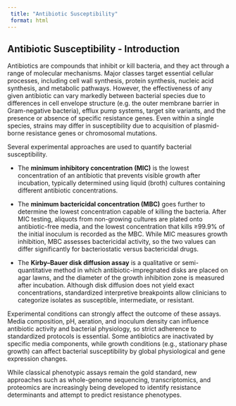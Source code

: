 ```yaml
---
 title: "Antibiotic Susceptibility"
 format: html
---
```


## Antibiotic Susceptibility - Introduction {#sec-intro4}

Antibiotics are compounds that inhibit or kill bacteria, and they act through a range of molecular mechanisms. Major classes target essential cellular processes, including cell wall synthesis, protein synthesis, nucleic acid synthesis, and metabolic pathways. However, the effectiveness of any given antibiotic can vary markedly between bacterial species due to differences in cell envelope structure (e.g. the outer membrane barrier in Gram-negative bacteria), efflux pump systems, target site variants, and the presence or absence of specific resistance genes. Even within a single species, strains may differ in susceptibility due to acquisition of plasmid-borne resistance genes or chromosomal mutations.

Several experimental approaches are used to quantify bacterial susceptibility. 

* The **minimum inhibitory concentration (MIC)** is the lowest concentration of an antibiotic that prevents visible growth after incubation, typically determined using liquid (broth) cultures containing different antibiotic concentrations. 

* The **minimum bactericidal concentration (MBC)** goes further to determine the lowest concentration capable of killing the bacteria. After MIC testing, aliquots from non-growing cultures are plated onto antibiotic-free media, and the lowest concentration that kills ≥99.9% of the initial inoculum is recorded as the MBC. While MIC measures growth inhibition, MBC assesses bactericidal activity, so the two values can differ significantly for bacteriostatic versus bactericidal drugs. 

* The **Kirby–Bauer disk diffusion assay** is a qualitative or semi-quantitative method in which antibiotic-impregnated disks are placed on agar lawns, and the diameter of the growth inhibition zone is measured after incubation. Although disk diffusion does not yield exact concentrations, standardized interpretive breakpoints allow clinicians to categorize isolates as susceptible, intermediate, or resistant.

::: {.callout-note title="Antibiotic Susceptibility - caveats"}

Experimental conditions can strongly affect the outcome of these assays. Media composition, pH, aeration, and inoculum density can influence antibiotic activity and bacterial physiology, so strict adherence to standardized protocols is essential. Some antibiotics are inactivated by specific media components, while growth conditions (e.g., stationary phase growth) can affect bacterial susceptibility by global physiological and gene expression changes. 

:::

While classical phenotypic assays remain the gold standard, new approaches such as whole-genome sequencing, transcriptomics, and proteomics are increasingly being developed to identify resistance determinants and attempt to predict resistance phenotypes.
